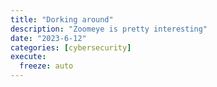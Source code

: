 ```yaml
---
title: "Dorking around"
description: "Zoomeye is pretty interesting"
date: "2023-6-12"
categories: [cybersecurity]
execute:
  freeze: auto
---
```



